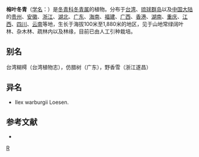 {{Speciesbox 
| taxon = Ilex ficoidea
| authority = Hemsl.
}}

'''榕叶冬青'''（[[学名|学名]]：{{lang|la|''Ilex ficoidea''}}）是[[冬青科|冬青科]][[冬青属|冬青属]]的植物。分布于[[台湾岛|台湾]]、[[琉球群岛|琉球群岛]]以及[[中国大陆|中国大陆]]的[[贵州|贵州]]、[[安徽|安徽]]、[[浙江|浙江]]、[[湖北|湖北]]、[[广东|广东]]、[[海南|海南]]、[[福建|福建]]、[[广西|广西]]、[[香港|香港]]、[[湖南|湖南]]、[[重庆|重庆]]、[[江西|江西]]、[[四川|四川]]、[[云南|云南]]等地，生长于海拔100米至1,880米的地区，见于山地常绿阔叶林、杂木林、疏林内以及林缘，目前已由人工引种栽培。

== 别名 ==
台湾糊樗（台湾植物志），仿腊树（广东），野香雪（浙江遂昌）

== 异名 ==
* Ilex warburgii Loesen.

== 参考文献 ==
<div class="references-small">
* {{cite web| url =http://www.bioinfo.cn/db05/KmzwSpecies.php?action=view&id=14125| title =榕叶冬青| work =《中国高等植物数据库全库》| publisher =中国科学院微生物研究所| author =昆明植物研究所| accessdate =2009-02-24| archive-date =2016-03-05| archive-url =https://web.archive.org/web/20160305090717/http://www.bioinfo.cn/db05/KmzwSpecies.php?action=view&id=14125| dead-url =yes}}
</div>
{{Taxonbar|from=Q11120376}}

[[Category:冬青属|R]]


{{植物小作品}}